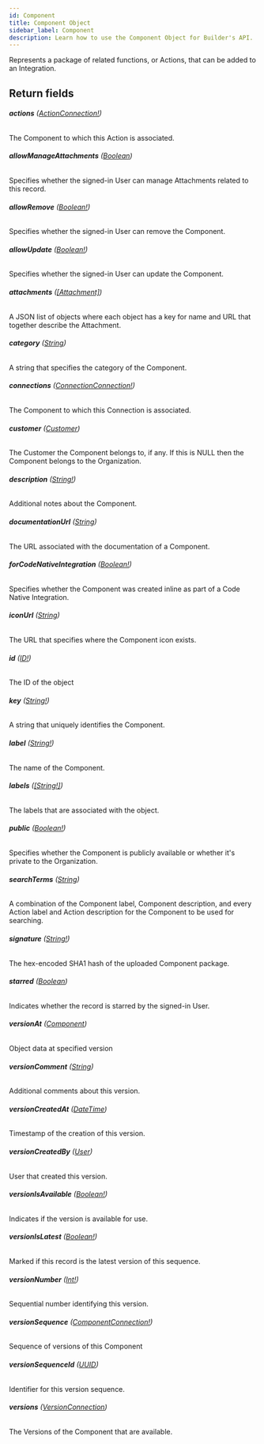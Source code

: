 ```yaml
---
id: Component
title: Component Object
sidebar_label: Component
description: Learn how to use the Component Object for Builder's API.
---
```


Represents a package of related functions, or Actions, that can be added to
an Integration.

## Return fields

###### <b>actions</b> ([ActionConnection!](/self-managed/composer/builder/api/schema/object/ActionConnection.mdx))

The Component to which this Action is associated.

###### <b>allowManageAttachments</b> ([Boolean](/self-managed/composer/builder/api/schema/scalar/Boolean.mdx))

Specifies whether the signed-in User can manage Attachments related to this record.

###### <b>allowRemove</b> ([Boolean!](/self-managed/composer/builder/api/schema/scalar/Boolean.mdx))

Specifies whether the signed-in User can remove the Component.

###### <b>allowUpdate</b> ([Boolean!](/self-managed/composer/builder/api/schema/scalar/Boolean.mdx))

Specifies whether the signed-in User can update the Component.

###### <b>attachments</b> ([[Attachment]](/self-managed/composer/builder/api/schema/object/Attachment.mdx))

A JSON list of objects where each object has a key for name and URL that together describe the Attachment.

###### <b>category</b> ([String](/self-managed/composer/builder/api/schema/scalar/String.mdx))

A string that specifies the category of the Component.

###### <b>connections</b> ([ConnectionConnection!](/self-managed/composer/builder/api/schema/object/ConnectionConnection.mdx))

The Component to which this Connection is associated.

###### <b>customer</b> ([Customer](/self-managed/composer/builder/api/schema/object/Customer.mdx))

The Customer the Component belongs to, if any. If this is NULL then the Component belongs to the Organization.

###### <b>description</b> ([String!](/self-managed/composer/builder/api/schema/scalar/String.mdx))

Additional notes about the Component.

###### <b>documentationUrl</b> ([String](/self-managed/composer/builder/api/schema/scalar/String.mdx))

The URL associated with the documentation of a Component.

###### <b>forCodeNativeIntegration</b> ([Boolean!](/self-managed/composer/builder/api/schema/scalar/Boolean.mdx))

Specifies whether the Component was created inline as part of a Code Native Integration.

###### <b>iconUrl</b> ([String](/self-managed/composer/builder/api/schema/scalar/String.mdx))

The URL that specifies where the Component icon exists.

###### <b>id</b> ([ID!](/self-managed/composer/builder/api/schema/scalar/ID.mdx))

The ID of the object

###### <b>key</b> ([String!](/self-managed/composer/builder/api/schema/scalar/String.mdx))

A string that uniquely identifies the Component.

###### <b>label</b> ([String!](/self-managed/composer/builder/api/schema/scalar/String.mdx))

The name of the Component.

###### <b>labels</b> ([[String!]](/self-managed/composer/builder/api/schema/scalar/String.mdx))

The labels that are associated with the object.

###### <b>public</b> ([Boolean!](/self-managed/composer/builder/api/schema/scalar/Boolean.mdx))

Specifies whether the Component is publicly available or whether it's private to the Organization.

###### <b>searchTerms</b> ([String](/self-managed/composer/builder/api/schema/scalar/String.mdx))

A combination of the Component label, Component description, and every Action label and Action description for the Component to be used for searching.

###### <b>signature</b> ([String!](/self-managed/composer/builder/api/schema/scalar/String.mdx))

The hex-encoded SHA1 hash of the uploaded Component package.

###### <b>starred</b> ([Boolean](/self-managed/composer/builder/api/schema/scalar/Boolean.mdx))

Indicates whether the record is starred by the signed-in User.

###### <b>versionAt</b> ([Component](/self-managed/composer/builder/api/schema/object/Component.mdx))

Object data at specified version

###### <b>versionComment</b> ([String](/self-managed/composer/builder/api/schema/scalar/String.mdx))

Additional comments about this version.

###### <b>versionCreatedAt</b> ([DateTime](/self-managed/composer/builder/api/schema/scalar/DateTime.mdx))

Timestamp of the creation of this version.

###### <b>versionCreatedBy</b> ([User](/self-managed/composer/builder/api/schema/object/User.mdx))

User that created this version.

###### <b>versionIsAvailable</b> ([Boolean!](/self-managed/composer/builder/api/schema/scalar/Boolean.mdx))

Indicates if the version is available for use.

###### <b>versionIsLatest</b> ([Boolean!](/self-managed/composer/builder/api/schema/scalar/Boolean.mdx))

Marked if this record is the latest version of this sequence.

###### <b>versionNumber</b> ([Int!](/self-managed/composer/builder/api/schema/scalar/Int.mdx))

Sequential number identifying this version.

###### <b>versionSequence</b> ([ComponentConnection!](/self-managed/composer/builder/api/schema/object/ComponentConnection.mdx))

Sequence of versions of this Component

###### <b>versionSequenceId</b> ([UUID](/self-managed/composer/builder/api/schema/scalar/UUID.mdx))

Identifier for this version sequence.

###### <b>versions</b> ([VersionConnection](/self-managed/composer/builder/api/schema/object/VersionConnection.mdx))

The Versions of the Component that are available.
